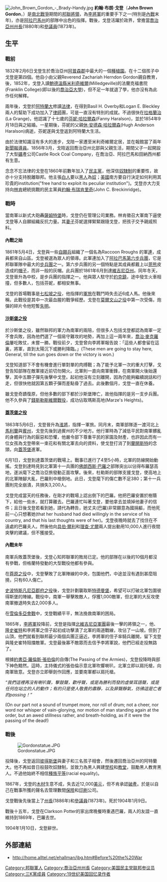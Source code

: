 [[File:John_Brown_Gordon_-_Brady-Handy.jpg|thumb]]
'''約翰·布朗·戈登'''（'''John Brown Gordon'''，{{bd|1832年|2月6日|1904年|1月9日|Gordon, John Brown}}）是[[南北戰爭|南北戰爭]]期間的[[邦聯|邦聯]][[將領|將領]]，為[[李將軍|李將軍]]的重要手下之一(特別是[[內戰|內戰]]末年)，亦是[[阿拉巴馬州|阿拉巴馬州]]的部隊中出色的指揮。戰後，戈登活躍於政界，曾擔當[[喬治亞州|喬治亞州]][[州長|州長]](1880年)和[[參議員|參議員]](1873年)。

== 生平 ==
=== 戰前 ===
1832年2月6日戈登生於喬治亞州[[阿普森郡_(喬治亞州)|阿普森郡]]中最大的一個[[種植園|種植園]]。在十二個孩子中戈登是第四個。他自小由父親Reverend Zachariah Herndon Gordon親自教育，後，1852年，戈登入讀[[鮑德溫縣_(喬治亞州)|鮑德溫縣]][[米利奇維爾|米利奇維爾]](Milledgeville)的法蘭克福書院(Franklin College)(即以後的[[喬治亞大學|喬治亞大學]])，但不足一年就退了學，他亦沒有為此作任何解釋。

兩年後，戈登於[[阿特蘭大|阿特蘭大]]修讀[[法律|法律]]，在得到Basil H. Overby和Logan E. Bleckley兩人的幫助下成功加入了[[律師|律師]]團，可是一直沒有特別的成就。不過很快在[[拉格蘭治|拉格蘭治]](La Grange)，他認識了十七歲的[[芬妮·哈拉爾森|芬妮·哈拉爾森]](Fanny Haralson)，並於1854年9月18日與之結婚。一星期後，芬妮的父親[[休·安德森·哈拉爾森|休·安德森·哈拉爾森]](Hugh Anderson Haralson)病逝，芬妮遂與戈登返到阿特蘭大生活。

由於法律知識沒有多大的進步，戈陪一家遷至米利奇維爾定居，並在報館當了兩年[[新聞報導員|新聞報導員]]。1856年3月，戈陪返回喬治亞州北部與父親生活，期間父子一起開設了大型[[礦|礦]]產公司Castle Rock Coal Company，在喬治亞、阿拉巴馬和田納西州都有生意。

念念不忘法律的戈登在1860年前數年加入了[[民主黨_(美國)|民主黨]]，他深信[[奴隸制|奴隸制]]的重要性，故亦十分支持脫離聯邦。他主張[[白人|白人]]要以[[黑人|黑人]]為[[奴|奴]]；[[美國|美國]]南方要自行決定如何利用其珍貴的institution("free hand to exploit its peculiar institution")。戈登亦大力支持向[[林肯|林肯]]總統挑戰的民主黨員[[約翰·布瑞肯里奇|約翰·布瑞肯里奇]](John C. Breckinridge)。

=== 戰時 ===
當南軍以新式大砲轟[[薩姆特堡|薩姆特堡]]時，戈登仍在管理公司業務。林肯徵召大軍南下逼使戈登等人自願組織反抗力量。其[[妻子|妻子]]芬妮選擇緊緊跟隨戈登，把孩子交予親戚照料。

==== 內戰之始 ====
1861年5月4日，戈登與一些[[自願兵|自願兵]]組織了一個名為Raccoon Rroughs 的軍[[連|連]]，成員都來自山區。戈登被選為眾人的領導。此軍連加入了[[阿拉巴馬第六步兵團|阿拉巴馬第六步兵團]]，它是邦聯軍隊中最大的[[步兵團|步兵團]]之一。第六步兵團的另一個特點是其成員都戴上以[[莞熊|莞熊]]皮造成的[[帽子|帽子]]，而非一般的灰帽。此兵團於1861年6月到達[[維吉尼亞州|維吉尼亞州]]。同年冬天，戈登晉升為中校，是步兵團的指揮之一。他與眾人駐守於[[約克鎮|約克鎮]]，途中發生火車相撞，但多數人，包括芬妮，都相安無事。

戈登的首場戰事是[[七松坡之役|七松坡之役]]，他指揮的[[軍旅|軍旅]]在戰鬥時失去近6成人馬。他後來稱，此戰役是其中一次最血腥的戰爭經歷。戈登在[[莫爾文山之役|莫爾文山之役]]中第一次受傷，炮彈的碎片令他短暫[[失明|失明]]。

==== [[沙斯堡之役|沙斯堡之役]] ====
於沙斯堡之役，雖然聯邦的軍力為南軍的兩陪，但很多人包括戈登都認為南軍一定不會兵敗，因為他們選了一個易守難攻的地勢，再加上這一兩年來，[[喬治·麥克羅倫|喬治·麥克羅倫]]屢吃敗仗，未嘗一勝。戰役前夕，戈登曾向李將軍報告說：「這些人都會留在這裏，將軍，直到太陽沉下或勝利降臨。」(These men are going to stay here, General, till the sun goes down or the victory is won.)

戈登知道部下不會有機會進行單對單的肉搏戰；為了能予北軍一次的重大打擊，戈登告知部隊在敵軍接近前切勿開火。北軍則一直向南軍衝鋒，在南軍開火後始還擊，其中五顆子彈先後擊中戈登。起初他沒有立刻離開，因為仍能夠繼續說話和行走，但很快他就因第五顆子彈而差點昏了過去。此後數個月，戈登一直在休養。

雖戈登奇蹟復原，但他多數的部下都於沙斯堡陣亡，故他指揮的是另一支步兵團。他不久參與了[[錢斯勒斯維爾戰役|錢斯勒斯維爾戰役]]，成功佔取瑪斯高地(Marze's Heights)。

==== [[蓋茨堡之役|蓋茨堡之役]] ====
1863年5月6日，戈登晉升為[[淮將|淮將]]，指揮一軍旅。同月末，南軍部隊逐一渡河北上[[馬利蘭|馬利蘭]]與[[賓州|賓州]]，戈登先後到過賓州的不少地方。他行軍時為了減低平民對南軍髒亂的身體與行為的厭惡和恐懼，他嚴令部下尊重平民的家園及財產，也許因此而有一位女孩為戈登帶來一束花和有關北軍去向的資料，使戈登打消了到[[蘭開斯特|蘭開斯特]]的念頭，向[[蓋茨堡|蓋茨堡]]進軍。

6月1日，戈登到達蓋茨堡的戰場上。戰事已進行了4至5小時，北軍的防線開始動搖。戈登到達時見到北軍第十一兵團的[[佛朗西斯·巴羅|佛朗西斯·巴羅]]之部隊突出以佔得布羅瑟高地，遂派麾下之喬治亞旅發動正面攻擊。後來，杜勒斯的部隊支援戈登，使高地上的北軍陣腳大亂，巴羅則中槍倒地。此日，戈登麾下的傷亡數不足380；第十一兵團則完全崩潰，共損失3,200人。

戈登完成當天的任務後，在剛才的戰場上認出倒下的巴羅。他把巴羅安置於樹蔭下，給他一些水，就打算離去。巴羅連忙叫著戈登，要他拿去並燒掉他妻子的信件；且日後戈登若看到她，請代為轉告，她丈夫(巴羅)非常願意為國捐軀，而他死前一心只想著她(that her husband had died willingly in the service of his country, and that his last thoughts were of her)。戈登夜晚時就去了找住在不遠處的巴羅夫人。然後他向[[具伯·爾利|具伯·爾利]]和[[理查·尤爾|理查·尤爾]]兩人提出動用10,000人進行夜間突擊的建議，但不獲接受。

==== 內戰未年 ====
南軍兵敗蓋茨堡後，戈登心知邦聯軍的敗局已定。他的部隊在以後的10個月都沒有參戰，但格蘭特發動的大型戰役他都有參與。

在[[莽原之役|莽原之役]]中，戈登擊敗了北軍陣線的中央，包圍他們，中途並沒有遇到甚麼阻撓，只有60人傷亡。

[[史波特斯凡尼亞郡府之役|史波特斯凡尼亞郡府之役]]後，戈登計劃襲取斯[[特德曼堡|特德曼堡]]，希望可以打破北軍包圍彼得斯堡的陣線。戰役中，南軍一舉擊敗敵人，俘獲1,000敵軍，但北軍的大反攻使南軍撤退時失去2,000多人。

在[[雪倫多亞會戰|雪倫多亞會戰]]中，戈登戰績平平，無法挽救南軍的困局。

1865年，[[李將軍|李將軍]]投降前，戈登是指揮[[北維吉尼亞軍團|北維吉尼亞軍團]]最後一擊的將領之一，他、[[隆史崔特|隆史崔特]]和李將軍之侄子起初成功擊潰了北軍的兩道戰線，攻佔了一山坡。但到了山頂，他們就看到聯邦最少兩個兵團正逼近。李將軍的侄子率騎兵離開，留下戈登與隆史崔特阻擋敵軍。戈登最後寡不敵眾而去信予李將軍說，他們已經走投無路了。

根據[[約書亞·羅倫斯·張伯倫|約書亞·羅倫斯·張伯倫]]的自傳(The Passing of the Armies)，戈登投降時與部下神色黯然。這時，主持儀式的張伯倫示意北軍吹響喇叭，北軍立即以肩托槍，向南軍致意。戈登亦立即舉劍作回應，並要南軍都以肩托槍。

''“我們這裡再沒有喇叭聲，擊鼓聲，歡呼聲，或是為勝利而發的虛榮耳語聲，或是任何在站立的人的動作；有的只是使人敬畏的肅靜，以及屏聲靜氣，彷彿這是亡者的passing！”''

(On our part not a sound of trumpet more, nor roll of drum; not a cheer, nor word nor whisper of vain-glorying, nor motion of man standing again at the order, but an awed stillness rather, and breath-holding, as if it were the passing of the dead!)

=== 戰後 ===
[[File:Gordonstatue.JPG|thumb]]

投降後，戈登返回[[彼得斯堡|彼得斯堡]]與妻子和三名孩子相會，然後遷回喬治亞州的阿特蘭大。他不再如昔日般鼓吹奴隸制，並致力為黑人興建[[學校|學校]]和[[教堂|教堂]]，鼓勵黑人教育黑人。不過他始終不相信[[種族平等|種族平等]](racial equality)。

1867年，戈登的[[木材|木材]]生意不成，失去近12,000[[美元|美元]]，但不肯承認[[破產|破產]]。於是以自己在戰事所獲的聲名去管理數間[[保險|保險]]和[[印刷|印刷]]公司。

戈登戰後先後當上了[[州長|州長]](1886年)和[[參議員|參議員]](1873年)。死於1904年1月9日。

戰後十五年，戈登在Clarkson Potter的家出席晚餐時重遇巴羅，兩人的友誼一直維持到1869年，巴羅去世。

1904年1月10日，戈登辭世。

== 外部連結 ==
* http://home.alltel.net/ehallman/jbg.htm#Before%20the%20War {{Wayback|url=http://home.alltel.net/ehallman/jbg.htm#Before%20the%20War |date=20090116004633 }}

{{Authority control}}

{{DEFAULTSORT:Gordon, John Brown}}
[[Category:邦聯軍人|Category:邦聯軍人]]
[[Category:喬治亞州州長|Category:喬治亞州州長]]
[[Category:美国民主党联邦参议员|Category:美国民主党联邦参议员]]
[[Category:三K黨成員|Category:三K黨成員]]
[[Category:19世纪美国回忆录作者|Category:19世纪美国回忆录作者]]